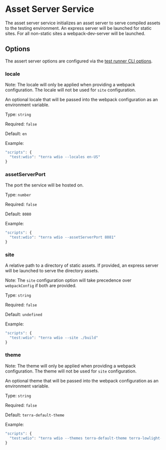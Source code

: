 # Asset Server Service

The asset server service initializes an asset server to serve compiled assets to the testing environment. An express server will be launched for static sites. For all non-static sites a webpack-dev-server will be launched.

## Options

The assert server options are configured via the [test runner CLI options](../about#options).

### locale

Note: The locale will only be applied when providing a webpack configuration. The locale will not be used for `site` configuration.

An optional locale that will be passed into the webpack configuration as an environment variable.

Type: `string`

Required: `false`

Default: `en`

Example:

```js
"scripts": {
  "test:wdio": "terra wdio --locales en-US"
}
```

### assetServerPort

The port the service will be hosted on.

Type: `number`

Required: `false`

Default: `8080`

Example:

```js
"scripts": {
  "test:wdio": "terra wdio --assetServerPort 8081"
}
```

### site

A relative path to a directory of static assets. If provided, an express server will be launched to serve the directory assets.

Note: The `site` configuration option will take precedence over `webpackConfig` if both are provided.

Type: `string`

Required: `false`

Default: `undefined`

Example:

```js
"scripts": {
  "test:wdio": "terra wdio --site ./build"
}
```

### theme

Note: The theme will only be applied when providing a webpack configuration. The theme will not be used for `site` configuration.

An optional theme that will be passed into the webpack configuration as an environment variable.

Type: `string`

Required: `false`

Default: `terra-default-theme`

Example:

```js
"scripts": {
  "test:wdio": "terra wdio --themes terra-default-theme terra-lowlight-theme"
}
```
